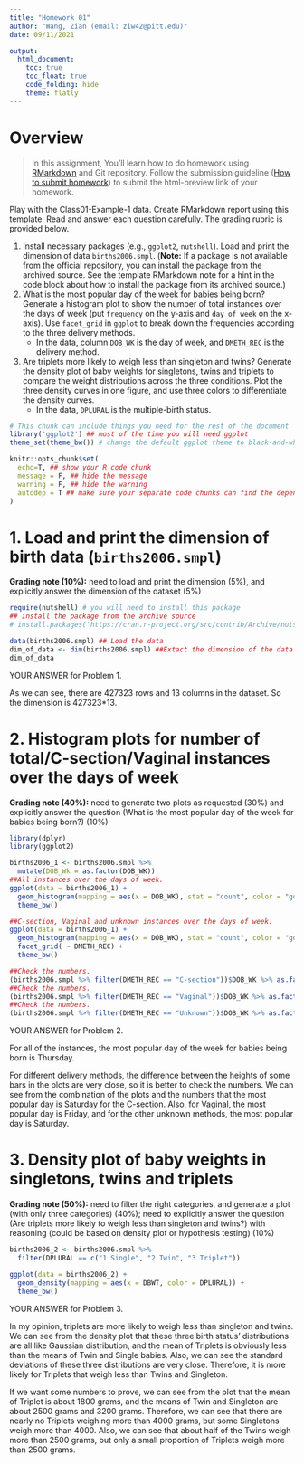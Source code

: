 ```yaml
---
title: "Homework 01"
author: "Wang, Zian (email: ziw42@pitt.edu)"
date: 09/11/2021

output:
  html_document:
    toc: true
    toc_float: true
    code_folding: hide
    theme: flatly
---
```


# Overview

> In this assignment, You'll learn how to do homework using [RMarkdown](http://rmarkdown.rstudio.com) and Git repository. Follow the submission guideline ([How to submit homework](https://yurulin.github.io/class-data-mining/assignment/homework_instruction.html)) to submit the html-preview link of your homework.

Play with the Class01-Example-1 data. Create RMarkdown report using this template. Read and answer each question carefully. The grading rubric is provided below.

1. Install necessary packages (e.g., `ggplot2`, `nutshell`). Load and print the dimension of data `births2006.smpl`. (**Note:** If a package is not available from the official repository, you can install the package from the archived source. See the template RMarkdown note for a hint in the code block about how to install the package from its archived source.)
2. What is the most popular day of the week for babies being born? Generate a histogram plot to show the number of total instances over the days of week (put `frequency` on the y-axis and `day of week` on the x-axis). Use `facet_grid` in `ggplot` to break down the frequencies according to the three delivery methods. 
    + In the data, column `DOB_WK` is the day of week, and `DMETH_REC` is the delivery method.
3. Are triplets more likely to weigh less than singleton and twins? Generate the density plot of baby weights for singletons, twins and triplets to compare the weight distributions across the three conditions. Plot the three density curves in one figure, and use three colors to differentiate the density curves. 
    + In the data, `DPLURAL` is the multiple-birth status.

```r
# This chunk can include things you need for the rest of the document
library('ggplot2') ## most of the time you will need ggplot
theme_set(theme_bw()) # change the default ggplot theme to black-and-white

knitr::opts_chunk$set(
  echo=T, ## show your R code chunk
  message = F, ## hide the message
  warning = F, ## hide the warning
  autodep = T ## make sure your separate code chunks can find the dependencies (from other code chunk)
)
```

# 1. Load and print the dimension of birth data (`births2006.smpl`)
**Grading note (10%):** need to load and print the dimension (5%), and explicitly answer the dimension of the dataset (5%)


```r
require(nutshell) # you will need to install this package
## install the package from the archive source
# install.packages('https://cran.r-project.org/src/contrib/Archive/nutshell/nutshell_1.02.tar.gz',repo=NULL, type="source")

data(births2006.smpl) ## Load the data
dim_of_data <- dim(births2006.smpl) ##Extact the dimension of the data and print it
dim_of_data
```

YOUR ANSWER for Problem 1.

As we can see, there are 427323 rows and 13 columns in the dataset. So the dimension is 427323*13.

# 2. Histogram plots for number of total/C-section/Vaginal instances over the days of week
**Grading note (40%):** need to generate two plots as requested (30%) and explicitly answer the question (What is the most popular day of the week for babies being born?) (10%)

```r
library(dplyr)
library(ggplot2)

births2006_1 <- births2006.smpl %>%
  mutate(DOB_Wk = as.factor(DOB_WK))
##All instances over the days of week.
ggplot(data = births2006_1) +
  geom_histogram(mapping = aes(x = DOB_WK), stat = "count", color = "gold", fill = "navyblue") +
  theme_bw()

##C-section, Vaginal and unknown instances over the days of week.
ggplot(data = births2006_1) +
  geom_histogram(mapping = aes(x = DOB_WK), stat = "count", color = "gold", fill = "navyblue") +
  facet_grid( ~ DMETH_REC) +
  theme_bw()

##Check the numbers.
(births2006.smpl %>% filter(DMETH_REC == "C-section"))$DOB_WK %>% as.factor() %>% summary()
##Check the numbers.
(births2006.smpl %>% filter(DMETH_REC == "Vaginal"))$DOB_WK %>% as.factor() %>% summary()
##Check the numbers.
(births2006.smpl %>% filter(DMETH_REC == "Unknown"))$DOB_WK %>% as.factor() %>% summary()
```

YOUR ANSWER for Problem 2.

For all of the instances, the most popular day of the week for babies being born is Thursday. 

For different delivery methods, the difference between the heights of some bars in the plots are very close, so it is better to check the numbers. We can see from the combination of the plots and the numbers that the most popular day is Saturday for the C-section. Also, for Vaginal, the most popular day is Friday, and for the other unknown methods, the most popular day is Saturday.

# 3. Density plot of baby weights in singletons, twins and triplets
**Grading note (50%):** need to filter the right categories, and generate a plot (with only three categories) (40%); need to explicitly answer the question (Are triplets more likely to weigh less than singleton and twins?) with reasoning (could be based on density plot or hypothesis testing) (10%)

```r
births2006_2 <- births2006.smpl %>%
  filter(DPLURAL == c("1 Single", "2 Twin", "3 Triplet"))

ggplot(data = births2006_2) +
  geom_density(mapping = aes(x = DBWT, color = DPLURAL)) +
  theme_bw()
```

YOUR ANSWER for Problem 3.

In my opinion, triplets are more likely to weigh less than singleton and twins. We can see from the density plot that these three birth status' distributions are all like Gaussian distribution, and the mean of Triplets is obviously less than the means of Twin and Single babies. Also, we can see the standard deviations of these three distributions are very close. Therefore, it is more likely for Triplets that weigh less than Twins and Singleton.

If we want some numbers to prove, we can see from the plot that the mean of Triplet is about 1800 grams, and the means of Twin and Singleton are about 2500 grams and 3200 grams. Therefore, we can see that there are nearly no Triplets weighing more than 4000 grams, but some Singletons weigh more than 4000. Also, we can see that about half of the Twins weigh more than 2500 grams, but only a small proportion of Triplets weigh more than 2500 grams.
